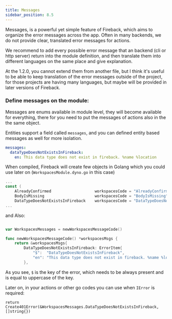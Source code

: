 ```yaml
---
title: Messages
sidebar_position: 8.5
---
```


Messages, is a powerful yet simple feature of Fireback, which aims to organize the error messages across
the app. Often in many backends, we do not provide clear, translated error messages for actions.

We recommend to add every possible error message that an backend (cli or http server) return into the module
definition, and then translate them into different languages on the same place and give explanation.

At the 1.2.0, you cannot extend them from another file, but I think it's useful to be able to keep translation
of the error messages outside of the project, for those projects are having many languages, but maybe will be provided in later versions of Fireback.

### Define messages on the module:

Messages are enums available in module level, they will become available for everything,
there for you need to put the messages of actions also in the the same object.

Entities support a field called `messages`, and you can defined entity based messages as well
for more isolation.

```yaml
messages:
  dataTypeDoesNotExistsInFireback:
    en: This data type does not exist in fireback. %name %location
```

When compiled, Fireback will create few objects in Golang which you could use later on (`WorkspacesModule.dyno.go` in this case)

```go
...
const (
	AlreadyConfirmed                   workspacesCode = "AlreadyConfirmed"
	BodyIsMissing                      workspacesCode = "BodyIsMissing"
	DataTypeDoesNotExistsInFireback    workspacesCode = "DataTypeDoesNotExistsInFireback"
...
```

and Also: 

```go

var WorkspacesMessages = newWorkspacesMessageCode()

func newWorkspacesMessageCode() *workspacesMsgs {
	return &workspacesMsgs{
		DataTypeDoesNotExistsInFireback: ErrorItem{
			"$":  "DataTypeDoesNotExistsInFireback",
			"en": "This data type does not exist in fireback. %name %location",
		},
```

As you see, `$` is the key of the error, which needs to be always present and is equal to uppercase of the key.

Later on, in your actions or other go codes you can use when `IError` is required:

```
return Create401Error(&WorkspacesMessages.DataTypeDoesNotExistsInFireback, []string{})
```

